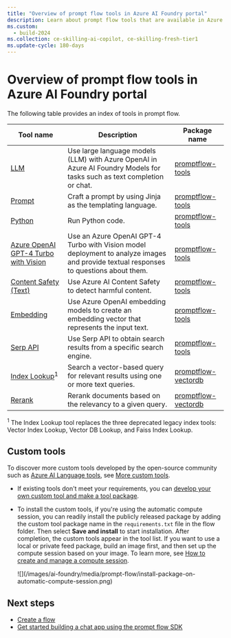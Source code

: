 ```yaml
---
title: "Overview of prompt flow tools in Azure AI Foundry portal"
description: Learn about prompt flow tools that are available in Azure AI Foundry portal.
ms.custom:
  - build-2024
ms.collection: ce-skilling-ai-copilot, ce-skilling-fresh-tier1
ms.update-cycle: 180-days
---
```


# Overview of prompt flow tools in Azure AI Foundry portal


<FeaturePreview />

The following table provides an index of tools in prompt flow.

| Tool name | Description | Package name |
|------|-----------|-------------|
| [LLM](./llm-tool) | Use large language models (LLM) with Azure OpenAI in Azure AI Foundry Models for tasks such as text completion or chat. | [promptflow-tools](https://pypi.org/project/promptflow-tools/) |
| [Prompt](./prompt-tool) | Craft a prompt by using Jinja as the templating language. | [promptflow-tools](https://pypi.org/project/promptflow-tools/) |
| [Python](./python-tool) | Run Python code. | [promptflow-tools](https://pypi.org/project/promptflow-tools/) |
| [Azure OpenAI GPT-4 Turbo with Vision](./azure-open-ai-gpt-4v-tool) | Use an Azure OpenAI GPT-4 Turbo with Vision model deployment to analyze images and provide textual responses to questions about them. | [promptflow-tools](https://pypi.org/project/promptflow-tools/) |
| [Content Safety (Text)](./content-safety-tool) | Use Azure AI Content Safety to detect harmful content. | [promptflow-tools](https://pypi.org/project/promptflow-tools/) |
| [Embedding](./embedding-tool) | Use Azure OpenAI embedding models to create an embedding vector that represents the input text. | [promptflow-tools](https://pypi.org/project/promptflow-tools/) |
| [Serp API](./serp-api-tool) | Use Serp API to obtain search results from a specific search engine. | [promptflow-tools](https://pypi.org/project/promptflow-tools/) |
| [Index Lookup](./index-lookup-tool)<sup>1</sup> | Search a vector-based query for relevant results using one or more text queries. | [promptflow-vectordb](https://pypi.org/project/promptflow-vectordb/) |
| [Rerank](./rerank-tool) | Rerank documents based on the relevancy to a given query. | [promptflow-vectordb](https://pypi.org/project/promptflow-vectordb/) |

<sup>1</sup> The Index Lookup tool replaces the three deprecated legacy index tools: Vector Index Lookup, Vector DB Lookup, and Faiss Index Lookup.

## Custom tools

To discover more custom tools developed by the open-source community such as [Azure AI Language tools](https://pypi.org/project/promptflow-azure-ai-language/), see [More custom tools](https://microsoft.github.io/promptflow/integrations/tools/index.html).

- If existing tools don't meet your requirements, you can [develop your own custom tool and make a tool package](https://microsoft.github.io/promptflow/how-to-guides/develop-a-tool/create-and-use-tool-package.html).
- To install the custom tools, if you're using the automatic compute session, you can readily install the publicly released package by adding the custom tool package name in the `requirements.txt` file in the flow folder. Then select **Save and install** to start installation. After completion, the custom tools appear in the tool list. If you want to use a local or private feed package, build an image first, and then set up the compute session based on your image. To learn more, see [How to create and manage a compute session](../create-manage-compute-session).

    <Frame>
        ![](/images/ai-foundry/media/prompt-flow/install-package-on-automatic-compute-session.png)
    </Frame>

## Next steps

- [Create a flow](../flow-develop)
- [Get started building a chat app using the prompt flow SDK](../../quickstarts/get-started-code)
